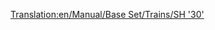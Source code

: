 [[Translation:en/Manual/Base Set/Trains/SH '30']]
{{it/Manuale/Set base/Treni/StatLocomotive|Image=[[File:en/Manual/Base Set/Trains/Sh30.png]]
|Name=SH "30"
|Costo=60.936
|Velocità=160
|Peso=84 
|Potenza=2.685
|Sforzo=24880 
|Kn=244
|Annuale=5.062
|Progettata=1965
|Vita=23
|Clima=
*Temperato  
|Descrizione=Di solito è la prima locomotiva elettrica disponibile per un giocatore nel gioco. Non è più veloce della locomotiva diesel [[it/Manuale/Set base/Treni/Floss '47']], ma è più leggera di 28 t e con 1080 hp di potenza in più. Pertanto è un miglioramento immediato e di solito una buona scelta per i treni più lunghi e lenti.
|Real-life=La SH "30" corrisponde alla [https://www.wikipedia.org/wiki/British_Rail_Class_86 BR Class "86"], una locomotrice elettrica capace di velocità fino a 160 Km orari. Progettato principalmente per percorrere la West Coast Main Line in Gran Bretagna. Come la Metro-Cammell DMU, queste macchine risalgono agli inizi degli anni '60 e all'originale schema di elettrificazione della West Coast Line. Incredibilmente, alcuni sono ancora usati oggi per trainare il treno occasionale sulla West Coast Line, e usati di più nell'East Anglia.
}}

